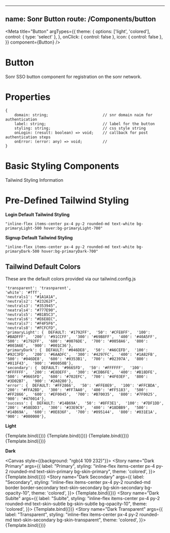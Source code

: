 
<!-- Button.stories.mdx -->


---
name: Sonr Button
route: /Components/button
---

<Meta
  title="Button"
  argTypes={{
    theme: {
      options: ['light', 'colored'],
      control: {
        type: 'select'
      },
    },
    onClick: {
      control: false
    },
    icon: {
      control: false
    },
  }}
  component={Button}
/>

# Button
Sonr SSO button component for registration on the sonr network.

# Properties
```
{
    domain: string;                        // snr domain naim for authentication
    label: string;                         // label for the button
    styling: string;                       // css style string
    onLogin: (result: boolean) => void;    // callback for post authentication steps
    onError: (error: any) => void;         //
}
```

# Basic Styling Components

Tailwind Styling Information

# Pre-Defined Tailwind Styling

**Login Default Tailwind Styling**
```
"inline-flex items-center px-4 py-2 rounded-md text-white bg-primaryLight-500 hover:bg-primaryLight-700"
```
**Signup Default Tailwind Styling**
```
"inline-flex items-center px-4 py-2 rounded-md text-white bg-primaryDark-500 hover:bg-primaryDark-700"
```

## Tailwind Default Colors

These are the default colors provided via our tailwind.config.js

```
'transparent': 'trasnparent',
'white': '#fff',
'neutrals1': "#1A1A1A",
'neutrals2': "#23262F",
'neutrals3': "#353945",
'neatrals4': "#777E90",
'neutrals5': "#B1B5C3",
'neutrals6': "#E6E8EC",
'neutrals7': "#F4F5F6",
'neutrals8': "#FCFCFD",
'primaryLight': {  DEFAULT: '#1792FF',  '50': '#CFE8FF',  '100': '#BADFFF',  '200': '#91CCFF',  '300': '#69B8FF',  '400': '#40A5FF',  '500': '#1792FF',  '600': '#0076DE',  '700': '#0058A6',  '800': '#003A6E',  '900': '#001C36'},
'primaryDark': {  DEFAULT: '#046DE8',  '50': '#A6CEFD',  '100': '#92C3FD',  '200': '#6AADFC',  '300': '#4297FC',  '400': '#1A82FB',  '500': '#046DE8',  '600': '#0353B1',  '700': '#02397A',  '800': '#011F43',  '900': '#00050B'},
'secondary': {  DEFAULT: '#9665FD',  '50': '#FFFFFF',  '100': '#FFFFFF',  '200': '#E8DEFF',  '300': '#CDB6FE',  '400': '#B18DFE',  '500': '#9665FD',  '600': '#702EFC',  '700': '#4F03EF',  '800': '#3D02B7',  '900': '#2A0280'},
'error': {  DEFAULT: '#FF2866',  '50': '#FFE0E9',  '100': '#FFCBDA',  '200': '#FFA2BD',  '300': '#FF7AA0',  '400': '#FF5183',  '500': '#FF2866',  '600': '#EF0045',  '700': '#B70035',  '800': '#7F0025',  '900': '#470014'},
'success': {  DEFAULT: '#14B69A',  '50': '#8FF3E1',  '100': '#7DF1DD',  '200': '#58EDD3',  '300': '#33E9C9',  '400': '#18DBB9',  '500': '#14B69A',  '600': '#0E836F',  '700': '#095144',  '800': '#031E1A',  '900': '#000000'},
```


**Light**

<Canvas>
    <Story name="Primary"
      args={{
        label: "Primary",
        styling: "inline-flex items-center px-4 py-2 rounded-md text-skin-primary bg-skin-primary",
    }}>
        {Template.bind({})}
    </Story>
    <Story name="Secondary"
      args={{
        label: "Secondary",
        styling: "inline-flex items-center px-4 py-2 rounded-md border border-primary text-skin-secondary bg-skin-transparent",
    }}>
        {Template.bind({})}
    </Story>
    <Story name="Sublte"
      args={{
        label: "Sublte",
        styling: "inline-flex items-center px-4 py-2 rounded-md text-skin-subtle bg-skin-subtle bg-opacity-10",
    }}>
        {Template.bind({})}
    </Story>
    <Story name="Transparent"
      args={{
        label: "Transparent",
        styling: "inline-flex items-center px-4 py-2 rounded-md text-skin-secondary bg-skin-secondary",
    }}>
        {Template.bind({})}
    </Story>
</Canvas>

**Dark**

<Canvas style={{background: "rgb(4 109 232)"}}>
    <Story name="Dark Primary"
      args={{
        label: "Primary",
        styling: "inline-flex items-center px-4 py-2 rounded-md text-skin-primary bg-skin-primary",
        theme: 'colored',
    }}>
        {Template.bind({})}
    </Story>
    <Story name="Dark Secondary"
      args={{
        label: "Secondary",
        styling: "inline-flex items-center px-4 py-2 rounded-md border border-secondary text-skin-secondary bg-skin-secondary bg-opacity-10",
        theme: 'colored',
    }}>
        {Template.bind({})}
    </Story>
    <Story name="Dark Sublte"
      args={{
        label: "Sublte",
        styling: "inline-flex items-center px-4 py-2 rounded-md text-skin-subtle bg-skin-subtle bg-opacity-10",
        theme: 'colored',
    }}>
        {Template.bind({})}
    </Story>
    <Story name="Dark Transparent"
      args={{
        label: "Transparent",
        styling: "inline-flex items-center px-4 py-2 rounded-md text-skin-secondary bg-skin-transparent",
        theme: 'colored',
    }}>
        {Template.bind({})}
    </Story>
</Canvas>

